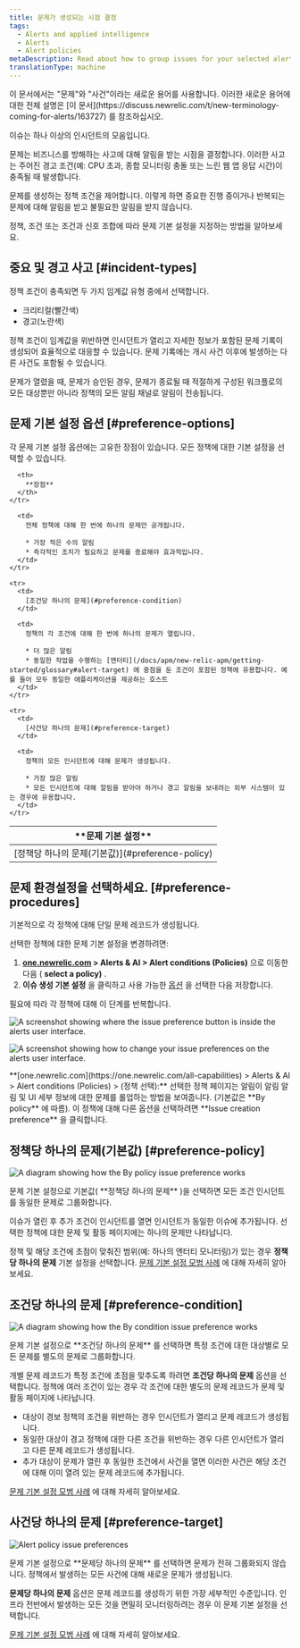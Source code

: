 ```yaml
---
title: 문제가 생성되는 시점 결정
tags:
  - Alerts and applied intelligence
  - Alerts
  - Alert policies
metaDescription: Read about how to group issues for your selected alert policy and select your issue preference. The default is "by policy."
translationType: machine
---
```







<Callout variant="important">
  이 문서에서는 "문제"와 "사건"이라는 새로운 용어를 사용합니다. 이러한 새로운 용어에 대한 전체 설명은 [이 문서](https://discuss.newrelic.com/t/new-terminology-coming-for-alerts/163727) 를 참조하십시오.
</Callout>

이슈는 하나 이상의 인시던트의 모음입니다.

문제는 비즈니스를 방해하는 사고에 대해 알림을 받는 시점을 결정합니다. 이러한 사고는 주어진 경고 조건(예: CPU 초과, 종합 모니터링 충돌 또는 느린 웹 앱 응답 시간)이 충족될 때 발생합니다.

문제를 생성하는 정책 조건을 제어합니다. 이렇게 하면 중요한 진행 중이거나 반복되는 문제에 대해 알림을 받고 불필요한 알림을 받지 않습니다.

정책, 조건 또는 조건과 신호 조합에 따라 문제 기본 설정을 지정하는 방법을 알아보세요.

## 중요 및 경고 사고 [#incident-types]

정책 조건이 충족되면 두 가지 임계값 유형 중에서 선택합니다.

* 크리티컬(빨간색)
* 경고(노란색)

정책 조건이 임계값을 위반하면 인시던트가 열리고 자세한 정보가 포함된 문제 기록이 생성되어 효율적으로 대응할 수 있습니다. 문제 기록에는 개시 사건 이후에 발생하는 다른 사건도 포함될 수 있습니다.

문제가 열렸을 때, 문제가 승인된 경우, 문제가 종료될 때 적절하게 구성된 워크플로의 모든 대상뿐만 아니라 정책의 모든 알림 채널로 알림이 전송됩니다.

## 문제 기본 설정 옵션 [#preference-options]

각 문제 기본 설정 옵션에는 고유한 장점이 있습니다. 모든 정책에 대한 기본 설정을 선택할 수 있습니다.

<table>
  <thead>
    <tr>
      <th width={200}>
        **문제 기본 설정**
      </th>

      <th>
        **장점**
      </th>
    </tr>
  </thead>

  <tbody>
    <tr>
      <td>
        [정책당 하나의 문제(기본값)](#preference-policy)
      </td>

      <td>
        전체 정책에 대해 한 번에 하나의 문제만 공개됩니다.

        * 가장 적은 수의 알림
        * 즉각적인 조치가 필요하고 문제를 종료해야 효과적입니다.
      </td>
    </tr>

    <tr>
      <td>
        [조건당 하나의 문제](#preference-condition)
      </td>

      <td>
        정책의 각 조건에 대해 한 번에 하나의 문제가 열립니다.

        * 더 많은 알림
        * 동일한 작업을 수행하는 [엔터티](/docs/apm/new-relic-apm/getting-started/glossary#alert-target) 에 중점을 둔 조건이 포함된 정책에 유용합니다. 예를 들어 모두 동일한 애플리케이션을 제공하는 호스트
      </td>
    </tr>

    <tr>
      <td>
        [사건당 하나의 문제](#preference-target)
      </td>

      <td>
        정책의 모든 인시던트에 대해 문제가 생성됩니다.

        * 가장 많은 알림
        * 모든 인시던트에 대해 알림을 받아야 하거나 경고 알림을 보내려는 외부 시스템이 있는 경우에 유용합니다.
      </td>
    </tr>
  </tbody>
</table>

## 문제 환경설정을 선택하세요. [#preference-procedures]

기본적으로 각 정책에 대해 단일 문제 레코드가 생성됩니다.

선택한 정책에 대한 문제 기본 설정을 변경하려면:

1. **[one.newrelic.com](https://one.newrelic.com/all-capabilities) > Alerts & AI > Alert conditions (Policies)** 으로 이동한 다음 ( **select a policy)** .
2. **이슈 생성 기본 설정** 을 클릭하고 사용 가능한 [옵션](#preference-options) 을 선택한 다음 저장합니다.

필요에 따라 각 정책에 대해 이 단계를 반복합니다.

<img
  title="A screenshot showing where the issue preference button is inside the alerts user interface."
  alt="A screenshot showing where the issue preference button is inside the alerts user interface."
  src={alertsIncidentPreferenceUi}
/>

<img
  title="A screenshot showing how to change your issue preferences on the alerts user interface."
  alt="A screenshot showing how to change your issue preferences on the alerts user interface."
  src={alertsIncidentPreferenceOptions}
/>

<figcaption>
  **[one.newrelic.com](https://one.newrelic.com/all-capabilities) > Alerts & AI > Alert conditions (Policies) > (정책 선택):** 선택한 정책 페이지는 알림이 알림 알림 및 UI 세부 정보에 대한 문제를 롤업하는 방법을 보여줍니다. (기본값은 **By policy** 에 따름). 이 정책에 대해 다른 옵션을 선택하려면 **Issue creation preference** 을 클릭합니다.
</figcaption>

## 정책당 하나의 문제(기본값) [#preference-policy]

<img
  title="A diagram showing how the By policy issue preference works"
  alt="A diagram showing how the By policy issue preference works"
  src={alertsByPolicy}
/>

<figcaption>
  문제 기본 설정으로 기본값( **정책당 하나의 문제** )을 선택하면 모든 조건 인시던트를 동일한 문제로 그룹화합니다.
</figcaption>

이슈가 열린 후 추가 조건이 인시던트를 열면 인시던트가 동일한 이슈에 추가됩니다. 선택한 정책에 대한 문제 및 활동 페이지에는 하나의 문제만 나타납니다.

정책 및 해당 조건에 초점이 맞춰진 범위(예: 하나의 엔터티 모니터링)가 있는 경우 **정책당 하나의 문제** 기본 설정을 선택합니다. [문제 기본 설정 모범 사례](/docs/new-relic-solutions/best-practices-guides/alerts-applied-intelligence/alerts-best-practices/#incident-practices) 에 대해 자세히 알아보세요.

## 조건당 하나의 문제 [#preference-condition]

<img
  title="A diagram showing how the By condition issue preference works"
  alt="A diagram showing how the By condition issue preference works"
  src={alertsByCondition}
/>

<figcaption>
  문제 기본 설정으로 **조건당 하나의 문제** 를 선택하면 특정 조건에 대한 대상별로 모든 문제를 별도의 문제로 그룹화합니다.
</figcaption>

개별 문제 레코드가 특정 조건에 초점을 맞추도록 하려면 **조건당 하나의 문제** 옵션을 선택합니다. 정책에 여러 조건이 있는 경우 각 조건에 대한 별도의 문제 레코드가 문제 및 활동 페이지에 나타납니다.

* 대상이 경보 정책의 조건을 위반하는 경우 인시던트가 열리고 문제 레코드가 생성됩니다.
* 동일한 대상이 경고 정책에 대한 다른 조건을 위반하는 경우 다른 인시던트가 열리고 다른 문제 레코드가 생성됩니다.
* 추가 대상이 문제가 열린 후 동일한 조건에서 사건을 열면 이러한 사건은 해당 조건에 대해 이미 열려 있는 문제 레코드에 추가됩니다.

[문제 기본 설정 모범 사례](/docs/new-relic-solutions/best-practices-guides/alerts-applied-intelligence/alerts-best-practices/#incident-practices) 에 대해 자세히 알아보세요.

## 사건당 하나의 문제 [#preference-target]

<img
  title="Alert policy issue preferences"
  alt="Alert policy issue preferences"
  src={alertsBySignal}
/>

<figcaption>
  문제 기본 설정으로 **문제당 하나의 문제** 를 선택하면 문제가 전혀 그룹화되지 않습니다. 정책에서 발생하는 모든 사건에 대해 새로운 문제가 생성됩니다.
</figcaption>

**문제당 하나의 문제** 옵션은 문제 레코드를 생성하기 위한 가장 세부적인 수준입니다. 인프라 전반에서 발생하는 모든 것을 면밀히 모니터링하려는 경우 이 문제 기본 설정을 선택합니다.

[문제 기본 설정 모범 사례](/docs/new-relic-solutions/best-practices-guides/alerts-applied-intelligence/alerts-best-practices/#incident-practices) 에 대해 자세히 알아보세요.